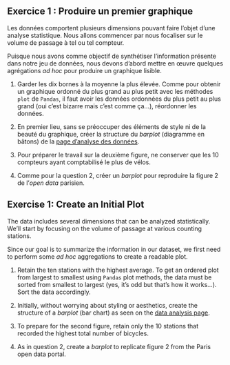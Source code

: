 :::: {.content-visible when-profile="fr"}
::: {.exercise}
## Exercice 1 : Produire un premier graphique

Les données comportent plusieurs dimensions pouvant faire l'objet d'une analyse statistique. Nous allons commencer par nous focaliser sur le volume de passage à tel ou tel compteur.

Puisque nous avons comme objectif de synthétiser l'information présente dans notre jeu de données, nous devons d'abord mettre en œuvre quelques agrégations _ad hoc_ pour produire un graphique lisible.

1. Garder les dix bornes à la moyenne la plus élevée. Comme pour obtenir un graphique ordonné du plus grand au plus petit avec les méthodes `plot` de `Pandas`, il faut avoir les données ordonnées du plus petit au plus grand (oui c'est bizarre mais c'est comme ça...), réordonner les données.

2. En premier lieu, sans se préoccuper des éléments de style ni de la beauté
du graphique, créer la structure du _barplot_ (diagramme en bâtons) de la
[page d'analyse des données](https://opendata.paris.fr/explore/dataset/comptage-velo-donnees-compteurs/dataviz/?disjunctive.id_compteur&disjunctive.nom_compteur&disjunctive.id&disjunctive.name).

3. Pour préparer le travail sur la deuxième figure, ne conserver
que les 10 compteurs ayant comptabilisé le plus de vélos.

4. Comme pour la question 2, créer un _barplot_
pour reproduire la figure 2 de l'_open data_ parisien.

:::
::::

:::: {.content-visible when-profile="en"}
::: {.exercise}
## Exercise 1: Create an Initial Plot

The data includes several dimensions that can be analyzed statistically. We'll start by focusing on the volume of passage at various counting stations.

Since our goal is to summarize the information in our dataset, we first need to perform some _ad hoc_ aggregations to create a readable plot.

1. Retain the ten stations with the highest average. To get an ordered plot from largest to smallest using `Pandas` plot methods, the data must be sorted from smallest to largest (yes, it's odd but that's how it works...). Sort the data accordingly.

2. Initially, without worrying about styling or aesthetics, create the structure of a _barplot_ (bar chart) as seen on the
[data analysis page](https://opendata.paris.fr/explore/dataset/comptage-velo-donnees-compteurs/dataviz/?disjunctive.id_compteur&disjunctive.nom_compteur&disjunctive.id&disjunctive.name).

3. To prepare for the second figure, retain only the 10 stations that recorded the highest total number of bicycles.

4. As in question 2, create a _barplot_ to replicate figure 2 from the Paris open data portal.

:::
::::
